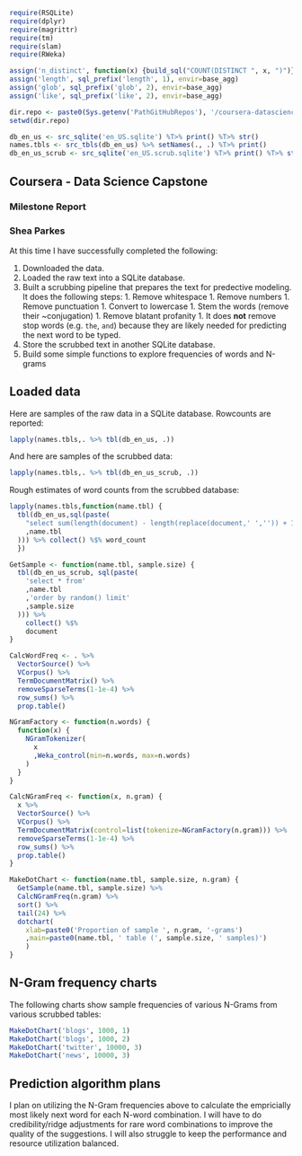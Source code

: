 ```r
require(RSQLite)
require(dplyr)
require(magrittr)
require(tm)
require(slam)
require(RWeka)

assign('n_distinct', function(x) {build_sql("COUNT(DISTINCT ", x, ")")}, envir=base_agg)
assign('length', sql_prefix('length', 1), envir=base_agg)
assign('glob', sql_prefix('glob', 2), envir=base_agg)
assign('like', sql_prefix('like', 2), envir=base_agg)

dir.repo <- paste0(Sys.getenv('PathGitHubRepos'), '/coursera-datascience-capstone/') %T>% print()
setwd(dir.repo)

db_en_us <- src_sqlite('en_US.sqlite') %T>% print() %T>% str()
names.tbls <- src_tbls(db_en_us) %>% setNames(., .) %T>% print()
db_en_us_scrub <- src_sqlite('en_US.scrub.sqlite') %T>% print() %T>% str()
```

## Coursera - Data Science Capstone
### Milestone Report
### Shea Parkes

At this time I have successfully completed the following:

  1. Downloaded the data.
  1. Loaded the raw text into a SQLite database.
  1. Built a scrubbing pipeline that prepares the text for predective modeling.  It does the following steps:
    1. Remove whitespace
    1. Remove numbers
    1. Remove punctuation
    1. Convert to lowercase
    1. Stem the words (remove their ~conjugation)
    1. Remove blatant profanity
    1. It does **not** remove stop words (e.g. `the`, `and`) because they are likely needed for predicting the next word to be typed.
  1. Store the scrubbed text in another SQLite database.
  1. Build some simple functions to explore frequencies of words and N-grams


## Loaded data

Here are samples of the raw data in a SQLite database.  Rowcounts are reported:
```r
lapply(names.tbls,. %>% tbl(db_en_us, .))
```

And here are samples of the scrubbed data:
```r
lapply(names.tbls,. %>% tbl(db_en_us_scrub, .))
```

Rough estimates of word counts from the scrubbed database:
```r
lapply(names.tbls,function(name.tbl) {
  tbl(db_en_us,sql(paste(
    "select sum(length(document) - length(replace(document,' ','')) + 1) as word_count from"
    ,name.tbl
  ))) %>% collect() %$% word_count
  })
```


```r
GetSample <- function(name.tbl, sample.size) {
  tbl(db_en_us_scrub, sql(paste(
    'select * from'
    ,name.tbl
    ,'order by random() limit'
    ,sample.size
  ))) %>%
    collect() %$%
    document
}

CalcWordFreq <- . %>%
  VectorSource() %>% 
  VCorpus() %>% 
  TermDocumentMatrix() %>%
  removeSparseTerms(1-1e-4) %>%
  row_sums() %>%
  prop.table()

NGramFactory <- function(n.words) {
  function(x) {
    NGramTokenizer(
      x
      ,Weka_control(min=n.words, max=n.words)
    )
  }
}

CalcNGramFreq <- function(x, n.gram) {
  x %>%
  VectorSource() %>% 
  VCorpus() %>% 
  TermDocumentMatrix(control=list(tokenize=NGramFactory(n.gram))) %>%
  removeSparseTerms(1-1e-4) %>%
  row_sums() %>%
  prop.table()
}

MakeDotChart <- function(name.tbl, sample.size, n.gram) {
  GetSample(name.tbl, sample.size) %>%
  CalcNGramFreq(n.gram) %>%
  sort() %>%
  tail(24) %>%
  dotchart(
    xlab=paste0('Proportion of sample ', n.gram, '-grams')
    ,main=paste0(name.tbl, ' table (', sample.size, ' samples)')
    )
}
```




## N-Gram frequency charts

The following charts show sample frequencies of various N-Grams from various scrubbed tables:

```r
MakeDotChart('blogs', 1000, 1)
MakeDotChart('blogs', 1000, 2)
MakeDotChart('twitter', 10000, 3)
MakeDotChart('news', 10000, 3)
```


## Prediction algorithm plans

I plan on utilizing the N-Gram frequencies above to calculate the empricially most likely next word for each N-word combination.  I will have to do credibility/ridge adjustments for rare word combinations to improve the quality of the suggestions.  I will also struggle to keep the performance and resource utilization balanced.
